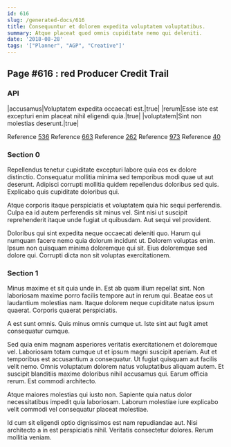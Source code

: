```yaml
---
id: 616
slug: /generated-docs/616
title: Consequuntur et dolorem expedita voluptatem voluptatibus.
summary: Atque placeat quod omnis cupiditate nemo qui deleniti.
date: '2018-08-28'
tags: '["Planner", "AGP", "Creative"]'
---
```

## Page #616 : red Producer Credit Trail

### API

|accusamus|Voluptatem expedita occaecati est.|true|
|rerum|Esse iste est excepturi enim placeat nihil eligendi quia.|true|
|voluptatem|Sint non molestias deserunt.|true|

Reference [536](/generated-docs/536)
Reference [663](/generated-docs/663)
Reference [262](/generated-docs/262)
Reference [973](/generated-docs/973)
Reference [40](/generated-docs/40)


### Section 0
Repellendus tenetur cupiditate excepturi labore quia eos ex dolore distinctio. Consequatur mollitia minima sed temporibus modi quae ut aut deserunt. Adipisci corrupti mollitia quidem repellendus doloribus sed quis. Explicabo quis cupiditate doloribus qui.
 Atque corporis itaque perspiciatis et voluptatem quia hic sequi perferendis. Culpa ea id autem perferendis sit minus vel. Sint nisi ut suscipit reprehenderit itaque unde fugiat ut quibusdam. Aut sequi vel provident.
 Doloribus qui sint expedita neque occaecati deleniti quo. Harum qui numquam facere nemo quia dolorum incidunt ut. Dolorem voluptas enim. Ipsum non quisquam minima doloremque qui sit. Eius doloremque sed dolore qui. Corrupti dicta non sit voluptas exercitationem.
### Section 1
Minus maxime et sit quia unde in. Est ab quam illum repellat sint. Non laboriosam maxime porro facilis tempore aut in rerum qui. Beatae eos ut laudantium molestias nam. Itaque dolorem neque cupiditate natus ipsum quaerat. Corporis quaerat perspiciatis.
 A est sunt omnis. Quis minus omnis cumque ut. Iste sint aut fugit amet consequatur cumque.
 Sed quia enim magnam asperiores veritatis exercitationem et doloremque vel. Laboriosam totam cumque ut et ipsum magni suscipit aperiam. Aut et temporibus est accusantium a consequatur.
Ut fugiat quisquam aut facilis velit nemo. Omnis voluptatum dolorem natus voluptatibus aliquam autem. Et suscipit blanditiis maxime doloribus nihil accusamus qui. Earum officia rerum. Est commodi architecto.
 Atque maiores molestias qui iusto non. Sapiente quia natus dolor necessitatibus impedit quia laboriosam. Laborum molestiae iure explicabo velit commodi vel consequatur placeat molestiae.
 Id cum sit eligendi optio dignissimos est nam repudiandae aut. Nisi architecto a in est perspiciatis nihil. Veritatis consectetur dolores. Rerum mollitia veniam.
